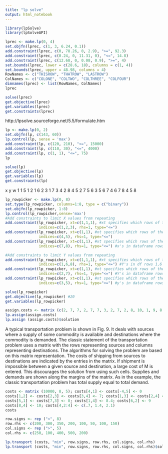 ```yaml
---
title: "lp solve"
output: html_notebook
---
```


```r
library(lpSolve)
library(lpSolveAPI)
```

```r
lprec <- make.lp(0, 4)
set.objfn(lprec, c(1, 3, 6.24, 0.1))
add.constraint(lprec, c(0, 78.26, 0, 2.9), ">=", 92.3)
add.constraint(lprec, c(0.24, 0, 11.31, 0), "<=", 14.8)
add.constraint(lprec, c(12.68, 0, 0.08, 0.9), ">=", 4)
set.bounds(lprec, lower = c(28.6, 18), columns = c(1, 4))
set.bounds(lprec, upper = 48.98, columns = 4)
RowNames <- c("THISROW", "THATROW", "LASTROW")
ColNames <- c("COLONE", "COLTWO", "COLTHREE", "COLFOUR")
dimnames(lprec) <- list(RowNames, ColNames)
lprec
```

```r
solve(lprec)
get.objective(lprec)
get.variables(lprec)
get.constraints(lprec)
```

http://lpsolve.sourceforge.net/5.5/formulate.htm

```r
lp <- make.lp(0, 2)
set.objfn(lp, c(143, 60))
lp.control(lp, sense = 'max')
add.constraint(lp, c(120, 210), "<=", 15000)
add.constraint(lp, c(110, 30), "<=", 4000)
add.constraint(lp, c(1, 1), "<=", 75)
lp
```

```r
solve(lp)
get.objective(lp)
get.variables(lp)
get.constraints(lp)
```

  x y w
1 1 5 1
2 1 6 2
3 1 7 3
4 2 8 4
5 2 7 5
6 3 5 6
7 4 6 7
8 4 5 8

```r
lp_rowpicker <- make.lp(0, 8)
set.type(lp_rowpicker, columns=1:8, type = c("binary"))
set.objfn(lp_rowpicker, 1:8)
lp.control(lp_rowpicker,sense='max')
#Add constraints to limit X values from repeating
add.constraint(lp_rowpicker, xt=c(1,1,1), #xt specifies which rows of the LP
               indices=c(1,2,3), rhs=1, type="<=")
add.constraint(lp_rowpicker, xt=c(1,1), #xt specifies which rows of the LP
               indices=c(4,5), rhs=1, type="<=")
add.constraint(lp_rowpicker, xt=c(1,1), #xt specifies which rows of the LP
               indices=c(7,8), rhs=1, type="<=") #x's in dataframe rows 7 & 8 are both '4'

#Add constraints to limit Y values from repeating
add.constraint(lp_rowpicker, xt=c(1,1,1), #xt specifies which rows of the LP
               indices=c(1,6,8), rhs=1, type="<=") #Y's in df rows 1,6 & 8 are all '5'
add.constraint(lp_rowpicker, xt=c(1,1), #xt specifies which rows of the LP
               indices=c(2,7), rhs=1, type="<=") #Y's in dataframe rows 2&7 are both '6'
add.constraint(lp_rowpicker, xt=c(1,1), #xt specifies which rows of the LP
               indices=c(3,5), rhs=1, type="<=") #y's in dataframe rows 3&5 are both '7'

solve(lp_rowpicker)
get.objective(lp_rowpicker) #20
get.variables(lp_rowpicker)
```

```r
assign.costs <- matrix (c(2, 7, 7, 2, 7, 7, 3, 2, 7, 2, 8, 10, 1, 9, 8, 2), 4, 4)
lp.assign(assign.costs)
lp.assign (assign.costs)$solution
```

A typical transportation problem is shown in Fig. 9. It deals with sources where a supply of some commodity is available and destinations where the commodity is demanded. The classic statement of the transportation problem uses a matrix with the rows representing sources and columns representing destinations. The algorithms for solving the problem are based on this matrix representation. The costs of shipping from sources to destinations are indicated by the entries in the matrix. If shipment is impossible between a given source and destination, a large cost of M is entered. This discourages the solution from using such cells. Supplies and demands are shown along the margins of the matrix. As in the example, the classic transportation problem has total supply equal to total demand.

```r
costs <- matrix (10000, 8, 5); costs[4,1] <- costs[-4,5] <- 0
costs[1,2] <- costs[2,3] <- costs[3,4] <- 7; costs[1,3] <- costs[2,4] <- 7.7
costs[5,1] <- costs[7,3] <- 8; costs[1,4] <- 8.4; costs[6,2] <- 9
costs[8,4] <- 10; costs[4,2:4] <- c(.7, 1.4, 2.1)
costs

row.signs <- rep ("<", 8)
row.rhs <- c(200, 300, 350, 200, 100, 50, 100, 150)
col.signs <- rep (">", 5)
col.rhs <- c(250, 100, 400, 500, 200)

lp.transport (costs, "min", row.signs, row.rhs, col.signs, col.rhs)
lp.transport (costs, "min", row.signs, row.rhs, col.signs, col.rhs)$solution
```


